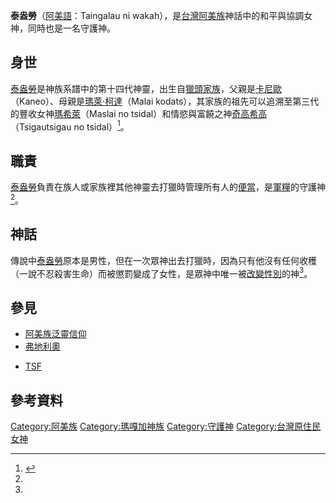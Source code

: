 {{expert|subject=台灣原住民族}}

{{noteTA
|G1=阿美族神話
}}

{{Infobox deity
| type = taiwan
| name =泰盎勞
| image = 
| image_size = 
| alt = 
| caption =
| god_of = 和平與協調女神、軍糧守護神
| abode = 
| symbol =
| consort = 
| siblings = {{ubl|[[瓦卡|瓦卡]]|Tsigautsigau ni Wakah|[[弗地利奧|弗地利奧]]|Trahrah ni Wakah|Kaiteg ni Wakah|Anavojau ni Wakah|Ohai|Vioasau|Doge|Torumsau ni Wakah|Hahilipan ni Wakah}}
| children = 
| mount = 
|script_name=[[阿美語|阿美語]]|script=Taingalau ni wakah|father=Kaneo|mother=Malai kodats}}

'''泰盎勞'''（[[阿美語|阿美語]]：Taingalau ni wakah），是[[台灣|台灣]][[阿美族|阿美族]]神話中的和平與協調女神，同時也是一名守護神。

== 身世 ==
[[泰盎勞|泰盎勞]]是神族系譜中的第十四代神靈，出生自[[瑪嘎加神族|獵頭家族]]，父親是[[卡尼歐|卡尼歐]]（Kaneo）、母親是[[瑪萊·柯達|瑪萊·柯達]]（Malai kodats），其家族的祖先可以追溯至第三代的豐收女神[[瑪希萊|瑪希萊]]（Maslai no tsidal）和情慾與富饒之神[[奇高希高|奇高希高]]（Tsigautsigau no tsidal）<ref name="阿美族之宗教及神話">{{cite web|author=王崧興|title=馬太安阿美族之宗教及神話|url=https://www.ioe.sinica.edu.tw/mobile/content/Periodicals_Content.aspx?SiteID=530164240637641451&Menuid=530205601306173463&Msid=530207124576460556|publisher=民族學研究所|work=中央研究院|accessdate=1961年 秋季|archive-date=2020-08-25|archive-url=https://web.archive.org/web/20200825054829/https://www.ioe.sinica.edu.tw/mobile/content/Periodicals_Content.aspx?SiteID=530164240637641451&Menuid=530205601306173463&Msid=530207124576460556|dead-url=no}}</ref>。

== 職責 ==
[[泰盎勞|泰盎勞]]負責在族人或家族裡其他神靈去打獵時管理所有人的[[便當|便當]]，是[[軍糧|軍糧]]的守護神<ref name="阿美族之宗教及神話" />。

== 神話 ==
傳說中[[泰盎勞|泰盎勞]]原本是男性，但在一次眾神出去打獵時，因為只有他沒有任何收穫（一說不忍殺害生命）而被懲罰變成了女性，是眾神中唯一被[[變性|改變性別]]的神<ref name="阿美族之宗教及神話" />{{Rp|130}}。

== 參見 ==
*[[阿美族泛靈信仰|阿美族泛靈信仰]]
*[[弗地利奧|弗地利奧]]

*[[TSF|TSF]]

== 參考資料 ==
{{reflist}}

[[Category:阿美族|Category:阿美族]]
[[Category:瑪嘎加神族|Category:瑪嘎加神族]]
[[Category:守護神|Category:守護神]]
[[Category:台灣原住民女神|Category:台灣原住民女神]]
{{Myth-stub}}